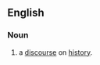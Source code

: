 ==English==

===Noun===
{{en-noun|historiologies}}

# {{lb|en|obsolete}} a [[discourse]] on [[history]].